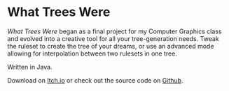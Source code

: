 # What Trees Were

_What Trees Were_ began as a final project for my Computer Graphics class and evolved into a creative tool for all your tree-generation needs. Tweak the ruleset to create the tree of your dreams, or use an advanced mode allowing for interpolation between two rulesets in one tree.

Written in Java.

Download on [Itch.io](https://ailanthus.itch.io/whattreeswere) or check out the source code on [Github](https://github.com/SnailBones/Tree3D).
